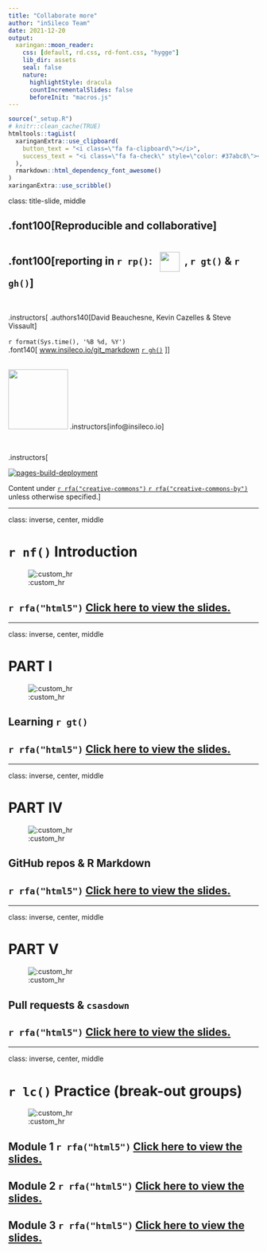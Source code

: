 ```yaml
---
title: "Collaborate more"
author: "inSileco Team"
date: 2021-12-20
output:
  xaringan::moon_reader:
    css: [default, rd.css, rd-font.css, "hygge"]
    lib_dir: assets
    seal: false
    nature:
      highlightStyle: dracula
      countIncrementalSlides: false
      beforeInit: "macros.js"
---
```



```r
source("_setup.R")
# knitr::clean_cache(TRUE)
htmltools::tagList(
  xaringanExtra::use_clipboard(
    button_text = "<i class=\"fa fa-clipboard\"></i>",
    success_text = "<i class=\"fa fa-check\" style=\"color: #37abc8\"></i>",
  ),
  rmarkdown::html_dependency_font_awesome()
)
xaringanExtra::use_scribble()
```


class: title-slide, middle


## .font100[Reproducible and collaborative]

## .font100[reporting in `r rp()`: <img src="https://github.com/rstudio/rmarkdown/raw/main/man/figures/logo.png" style="vertical-align: middle;margin:10px" width="40px"></img>, `r gt()` & `r gh()`]

<br>

.instructors[
  .authors140[David Beauchesne, Kevin Cazelles & Steve Vissault]
  <br><br>
  `r format(Sys.time(), '%B %d, %Y')`
  <br>
  .font140[
  [www.insileco.io/git_markdown](https://www.insileco.io/git_markdown/#1) [`r gh()`](https://github.com/inSilecoInc/git_markdown)
  <!-- [`r db()`](link_to_data) -->
  <!-- [`r rfa("file-pdf")`](link_to_pdf_version) -->
  ]
]

<br>
<img src="img/logoW.png" width="120px"></img>
.instructors[info@insileco.io]

<br>

.instructors[

[![pages-build-deployment](https://github.com/inSilecoInc/learning_git/actions/workflows/pages/pages-build-deployment/badge.svg)](https://github.com/inSilecoInc/learning_git/actions/workflows/pages/pages-build-deployment)

Content under [`r rfa("creative-commons")` `r rfa("creative-commons-by")`](https://creativecommons.org/licenses/by/4.0/) unless otherwise specified.]



---

class: inverse, center, middle

# `r nf()` Introduction

![:custom_hr]()

## `r rfa("html5")` [Click here to view the slides.](_00_introduction.html)




---

class: inverse, center, middle

# PART I

![:custom_hr]()

##  Learning `r gt()`

## `r rfa("html5")` [Click here to view the slides.](_01_learning_git.html)



---

class: inverse, center, middle

# PART IV

![:custom_hr]()

## GitHub repos & R Markdown

## `r rfa("html5")` [Click here to view the slides.](_04_rmarkdown.html)



---

class: inverse, center, middle

# PART V

![:custom_hr]()

## Pull requests & `csasdown`

## `r rfa("html5")` [Click here to view the slides.](_05_csas.html)


---

class: inverse, center, middle

# `r lc()` Practice (break-out groups)

![:custom_hr]()

## Module 1 `r rfa("html5")` [Click here to view the slides.](_z01_break_out.html)

## Module 2 `r rfa("html5")` [Click here to view the slides.](_z02_break_out.html)

## Module 3 `r rfa("html5")` [Click here to view the slides.](_z03_break_out.html)
